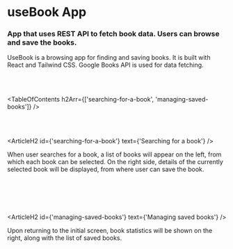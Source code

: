 

# useBook App

### App that uses REST API to fetch book data. Users can browse and save the books.

<HeroImage image={UseBookImg} title="useBook App" />

UseBook is a browsing app for finding and saving books. It is built with React and Tailwind CSS. Google Books API is used for data fetching.

<br />
<br />

<TableOfContents h2Arr={['searching-for-a-book', 'managing-saved-books']} />

<br />
<br />

<ArticleH2 id={'searching-for-a-book'} text={'Searching for a book'} />

When user searches for a book, a list of books will appear on the left, from which each book can be selected. On the right side, details of the currently selected book will be displayed, from where user can save the book.

<br />

<ArticleImage
   image={useBookImg1}
   alt="Searching for a book"
   isResponsive={false}
/>

<br />
<br />

<ArticleH2 id={'managing-saved-books'} text={'Managing saved books'} />

Upon returning to the initial screen, book statistics will be shown on the right, along with the list of saved books.

<br />

<ArticleImage
   image={useBookImg2}
   alt="Managing saved books"
   isResponsive={false}
/>

<br />

